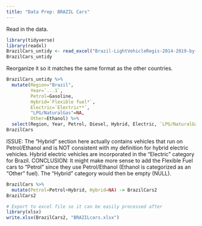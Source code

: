 ```yaml
---
title: "Data Prep: BRAZIL Cars"
---
```


Read in the data.
```r
library(tidyverse)
library(readxl)
BrazilCars_untidy <- read_excel("Brazil-LightVehicleRegis-2014-2019-by-fuel.xlsx", sheet="Data", skip=4)
BrazilCars_untidy
```


Reorganize it so it matches the same format as the other countries.
```r
BrazilCars_untidy %>% 
  mutate(Region="Brazil",
         Year=`...1`,
         Petrol=Gasoline,
         Hybrid=`Flexible fuel*`,
         Electric=`Electric**`,
         "LPG/NaturalGas"=NA,
         Other=Ethanol) %>% 
  select(Region, Year, Petrol, Diesel, Hybrid, Electric, `LPG/NaturalGas`, Other) -> BrazilCars
BrazilCars
```
ISSUE: The "Hybrid" section here actually contains vehicles that run on Petrol/Ethanol and is NOT consistent with my definition for hybrid electric vehicles. Hybrid electric vehicles are incorporated in the "Electric" category for Brazil.
CONCLUSION: It might make more sense to add the Flexible Fuel cars to "Petrol" since they use Petrol/Ethanol (Ethanol is categorized as an "Other" fuel). The "Hybrid" category would then be empty (NULL).

```r
BrazilCars %>% 
  mutate(Petrol=Petrol+Hybrid, Hybrid=NA) -> BrazilCars2
BrazilCars2
```


```r
# Export to excel file so it can be easily processed after
library(xlsx)
write.xlsx(BrazilCars2, "BRAZILcars.xlsx")
```


